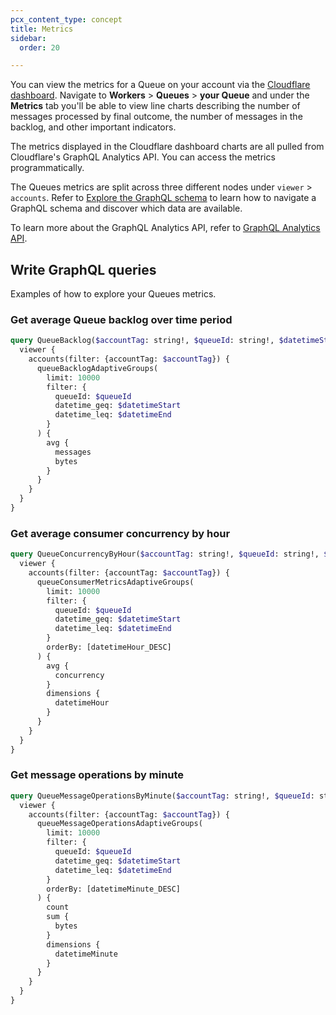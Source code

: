 ```yaml
---
pcx_content_type: concept
title: Metrics
sidebar:
  order: 20

---
```


You can view the metrics for a Queue on your account via the [Cloudflare dashboard](https://dash.cloudflare.com). Navigate to **Workers** > **Queues** > **your Queue** and under the **Metrics** tab you'll be able to view line charts describing the number of messages processed by final outcome, the number of messages in the backlog, and other important indicators.

The metrics displayed in the Cloudflare dashboard charts are all pulled from Cloudflare's GraphQL Analytics API. You can access the metrics programmatically.

The Queues metrics are split across three different nodes under `viewer` > `accounts`. Refer to [Explore the GraphQL schema](/analytics/graphql-api/getting-started/explore-graphql-schema/) to learn how to navigate a GraphQL schema and discover which data are available.

To learn more about the GraphQL Analytics API, refer to [GraphQL Analytics API](/analytics/graphql-api/).

## Write GraphQL queries

Examples of how to explore your Queues metrics.

### Get average Queue backlog over time period

```graphql
query QueueBacklog($accountTag: string!, $queueId: string!, $datetimeStart: Time!, $datetimeEnd: Time!) {
  viewer {
    accounts(filter: {accountTag: $accountTag}) {
      queueBacklogAdaptiveGroups(
        limit: 10000
        filter: {
          queueId: $queueId
          datetime_geq: $datetimeStart
          datetime_leq: $datetimeEnd
        }
      ) {
        avg {
          messages
          bytes
        }
      }
    }
  }
}
```

### Get average consumer concurrency by hour

```graphql
query QueueConcurrencyByHour($accountTag: string!, $queueId: string!, $datetimeStart: Time!, $datetimeEnd: Time!) {
  viewer {
    accounts(filter: {accountTag: $accountTag}) {
      queueConsumerMetricsAdaptiveGroups(
        limit: 10000
        filter: {
          queueId: $queueId
          datetime_geq: $datetimeStart
          datetime_leq: $datetimeEnd
        }
        orderBy: [datetimeHour_DESC]
      ) {
        avg {
          concurrency
        }
        dimensions {
          datetimeHour
        }
      }
    }
  }
}
```

### Get message operations by minute

```graphql
query QueueMessageOperationsByMinute($accountTag: string!, $queueId: string!, $datetimeStart: Date!, $datetimeEnd: Date!) {
  viewer {
    accounts(filter: {accountTag: $accountTag}) {
      queueMessageOperationsAdaptiveGroups(
        limit: 10000
        filter: {
          queueId: $queueId
          datetime_geq: $datetimeStart
          datetime_leq: $datetimeEnd
        }
        orderBy: [datetimeMinute_DESC]
      ) {
        count
        sum {
          bytes
        }
        dimensions {
          datetimeMinute
        }
      }
    }
  }
}
```
